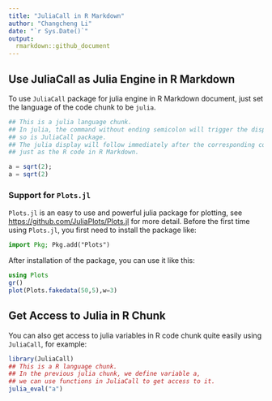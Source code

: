 ```yaml
---
title: "JuliaCall in R Markdown"
author: "Changcheng Li"
date: "`r Sys.Date()`"
output: 
  rmarkdown::github_document
---
```


## Use JuliaCall as Julia Engine in R Markdown

To use `JuliaCall` package for julia engine in R Markdown document,
just set the language of the code chunk to be `julia`.

```julia
## This is a julia language chunk.
## In julia, the command without ending semicolon will trigger the display
## so is JuliaCall package. 
## The julia display will follow immediately after the corresponding command
## just as the R code in R Markdown.

a = sqrt(2);
a = sqrt(2)
```

### Support for `Plots.jl`

`Plots.jl` is an easy to use and powerful julia package for plotting,
see <https://github.com/JuliaPlots/Plots.jl> for more detail.
Before the first time using `Plots.jl`, you first need to install the package like:
```julia
import Pkg; Pkg.add("Plots")
```

After installation of the package, you can use it like this:
```julia
using Plots
gr()
plot(Plots.fakedata(50,5),w=3)
```

## Get Access to Julia in R Chunk

You can also get access to julia variables in R code chunk quite easily
using `JuliaCall`, for example:
```r
library(JuliaCall)
## This is a R language chunk.
## In the previous julia chunk, we define variable a, 
## we can use functions in JuliaCall to get access to it.
julia_eval("a")
```
